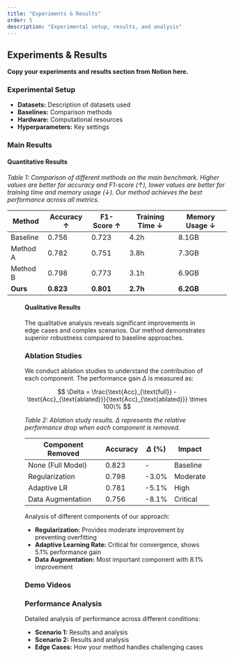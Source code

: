 ```yaml
---
title: "Experiments & Results"
order: 5
description: "Experimental setup, results, and analysis"
---
```



## Experiments & Results

**Copy your experiments and results section from Notion here.**

### Experimental Setup

- **Datasets:** Description of datasets used
- **Baselines:** Comparison methods
- **Hardware:** Computational resources
- **Hyperparameters:** Key settings

### Main Results

#### Quantitative Results

*Table 1: Comparison of different methods on the main benchmark. Higher values are better for accuracy and F1-score (↑), lower values are better for training time and memory usage (↓). Our method achieves the best performance across all metrics.*

| Method | Accuracy ↑ | F1-Score ↑ | Training Time ↓ | Memory Usage ↓ |
|--------|-----------|-----------|----------------|----------------|
| Baseline | 0.756 | 0.723 | 4.2h | 8.1GB |
| Method A | 0.782 | 0.751 | 3.8h | 7.3GB |
| Method B | 0.798 | 0.773 | 3.1h | 6.9GB |
| **Ours** | **0.823** | **0.801** | **2.7h** | **6.2GB** |

<Figure 
  src="/images/train-loss.svg" 
  caption="Figure 4: Training loss curves comparing different optimization strategies"
  alt="Training loss comparison"
/>

#### Qualitative Results

The qualitative analysis reveals significant improvements in edge cases and complex scenarios. Our method demonstrates superior robustness compared to baseline approaches.

### Ablation Studies

We conduct ablation studies to understand the contribution of each component. The performance gain $\Delta$ is measured as:

$$
\Delta = \frac{\text{Acc}_{\text{full}} - \text{Acc}_{\text{ablated}}}{\text{Acc}_{\text{ablated}}} \times 100\%
$$

*Table 2: Ablation study results. $\Delta$ represents the relative performance drop when each component is removed.*

| Component Removed | Accuracy | $\Delta$ (%) | Impact |
|------------------|----------|-------------|---------|
| None (Full Model) | 0.823 | - | Baseline |
| Regularization | 0.798 | -3.0% | Moderate |
| Adaptive LR | 0.781 | -5.1% | High |
| Data Augmentation | 0.756 | -8.1% | Critical |

Analysis of different components of our approach:

- **Regularization:** Provides moderate improvement by preventing overfitting
- **Adaptive Learning Rate:** Critical for convergence, shows $5.1\%$ performance gain
- **Data Augmentation:** Most important component with $8.1\%$ improvement

### Demo Videos

<YouTubePlayer 
  videoId="9bZkp7q19f0" 
  caption="Demo 1: Experimental results on benchmark dataset"
  autoplay={false}
/>

<YouTubePlayer 
  videoId="jNQXAC9IVRw" 
  caption="Demo 2: Comparison with baseline methods"
  autoplay={false}
/>

### Performance Analysis

Detailed analysis of performance across different conditions:

- **Scenario 1:** Results and analysis
- **Scenario 2:** Results and analysis
- **Edge Cases:** How your method handles challenging cases